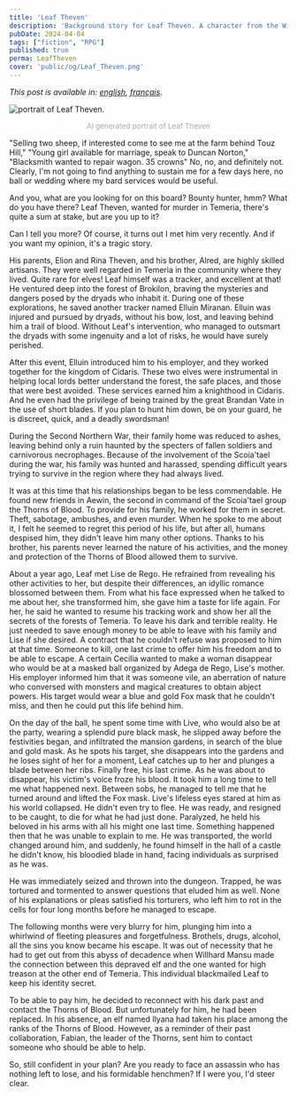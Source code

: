 ```yaml
---
title: 'Leaf Theven'
description: 'Background story for Leaf Theven. A character from the Witcher Role playing game I am running.'
pubDate: 2024-04-04
tags: ["fiction", "RPG"]
published: true
perma: LeafTheven
cover: 'public/og/Leaf_Theven.png'
---
```


*This post is available in: [english](/posts/LeafTheven/), [français](/posts/LeafTheven/fr/).*

<Image 
    src={kal} 
    class="img-50 img-mobile"
    alt="portrait of Leaf Theven."
/>

<p style="
    text-align: center;
    font-size: small;
    color: darkgray;
">AI generated portrait of Leaf Theven</p>

  
"Selling two sheep, if interested come to see me at the farm behind Touz Hill," "Young girl available for marriage, speak to Duncan Norton," "Blacksmith wanted to repair wagon. 35 crowns" No, no, and definitely not. Clearly, I'm not going to find anything to sustain me for a few days here, no ball or wedding where my bard services would be useful.

And you, what are you looking for on this board? Bounty hunter, hmm? What do you have there? Leaf Theven, wanted for murder in Temeria, there's quite a sum at stake, but are you up to it?

Can I tell you more? Of course, it turns out I met him very recently. And if you want my opinion, it's a tragic story.

His parents, Elion and Rina Theven, and his brother, Alred, are highly skilled artisans. They were well regarded in Temeria in the community where they lived. Quite rare for elves! Leaf himself was a tracker, and excellent at that! He ventured deep into the forest of Brokilon, braving the mysteries and dangers posed by the dryads who inhabit it. During one of these explorations, he saved another tracker named Elluin Miranan. Elluin was injured and pursued by dryads, without his bow, lost, and leaving behind him a trail of blood. Without Leaf's intervention, who managed to outsmart the dryads with some ingenuity and a lot of risks, he would have surely perished.

After this event, Elluin introduced him to his employer, and they worked together for the kingdom of Cidaris. These two elves were instrumental in helping local lords better understand the forest, the safe places, and those that were best avoided. These services earned him a knighthood in Cidaris. And he even had the privilege of being trained by the great Brandan Vate in the use of short blades. If you plan to hunt him down, be on your guard, he is discreet, quick, and a deadly swordsman!

During the Second Northern War, their family home was reduced to ashes, leaving behind only a ruin haunted by the specters of fallen soldiers and carnivorous necrophages. Because of the involvement of the Scoia'tael during the war, his family was hunted and harassed, spending difficult years trying to survive in the region where they had always lived.

It was at this time that his relationships began to be less commendable. He found new friends in Aewin, the second in command of the Scoia'tael group the Thorns of Blood. To provide for his family, he worked for them in secret. Theft, sabotage, ambushes, and even murder. When he spoke to me about it, I felt he seemed to regret this period of his life, but after all, humans despised him, they didn't leave him many other options. Thanks to his brother, his parents never learned the nature of his activities, and the money and protection of the Thorns of Blood allowed them to survive.

About a year ago, Leaf met Lise de Rego. He refrained from revealing his other activities to her, but despite their differences, an idyllic romance blossomed between them. From what his face expressed when he talked to me about her, she transformed him, she gave him a taste for life again. For her, he said he wanted to resume his tracking work and show her all the secrets of the forests of Temeria. To leave his dark and terrible reality. He just needed to save enough money to be able to leave with his family and Lise if she desired. A contract that he couldn't refuse was proposed to him at that time. Someone to kill, one last crime to offer him his freedom and to be able to escape. A certain Cecilia wanted to make a woman disappear who would be at a masked ball organized by Adega de Rego, Lise's mother. His employer informed him that it was someone vile, an aberration of nature who conversed with monsters and magical creatures to obtain abject powers. His target would wear a blue and gold Fox mask that he couldn't miss, and then he could put this life behind him.

On the day of the ball, he spent some time with Live, who would also be at the party, wearing a splendid pure black mask, he slipped away before the festivities began, and infiltrated the mansion gardens, in search of the blue and gold mask. As he spots his target, she disappears into the gardens and he loses sight of her for a moment, Leaf catches up to her and plunges a blade between her ribs. Finally free, his last crime. As he was about to disappear, his victim's voice froze his blood. It took him a long time to tell me what happened next. Between sobs, he managed to tell me that he turned around and lifted the Fox mask. Live's lifeless eyes stared at him as his world collapsed. He didn't even try to flee. He was ready, and resigned to be caught, to die for what he had just done. Paralyzed, he held his beloved in his arms with all his might one last time. Something happened then that he was unable to explain to me. He was transported, the world changed around him, and suddenly, he found himself in the hall of a castle he didn't know, his bloodied blade in hand, facing individuals as surprised as he was.

He was immediately seized and thrown into the dungeon. Trapped, he was tortured and tormented to answer questions that eluded him as well. None of his explanations or pleas satisfied his torturers, who left him to rot in the cells for four long months before he managed to escape.

The following months were very blurry for him, plunging him into a whirlwind of fleeting pleasures and forgetfulness. Brothels, drugs, alcohol, all the sins you know became his escape. It was out of necessity that he had to get out from this abyss of decadence when Willhard Mansu made the connection between this depraved elf and the one wanted for high treason at the other end of Temeria. This individual blackmailed Leaf to keep his identity secret.

To be able to pay him, he decided to reconnect with his dark past and contact the Thorns of Blood. But unfortunately for him, he had been replaced. In his absence, an elf named Ilyana had taken his place among the ranks of the Thorns of Blood. However, as a reminder of their past collaboration, Fabian, the leader of the Thorns, sent him to contact someone who should be able to help.

So, still confident in your plan? Are you ready to face an assassin who has nothing left to lose, and his formidable henchmen? If I were you, I'd steer clear.